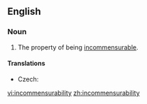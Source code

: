 ==English==
{{wikipedia}}
===Noun===
{{en-noun|-}}

# The property of being [[incommensurable]].

====Translations====
{{trans-top|the property of being incommensurable}}
* Czech: {{t-|cs|nesouměřitelnost|f}}
{{trans-mid}}
{{trans-bottom}}

[[vi:incommensurability]]
[[zh:incommensurability]]